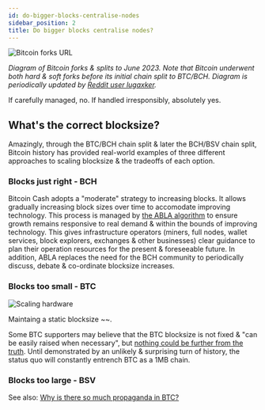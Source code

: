 ```yaml
---
id: do-bigger-blocks-centralise-nodes
sidebar_position: 2
title: Do bigger blocks centralise nodes?
---
```



<img src={BitcoinForksUrl} alt="Bitcoin forks URL" />

_Diagram of Bitcoin forks & splits to June 2023. Note that Bitcoin underwent both hard & soft forks before its initial chain split to BTC/BCH. Diagram is periodically updated by [Reddit user lugaxker](https://www.reddit.com/user/lugaxker/submitted/)._

If carefully managed, no. If handled irresponsibly, absolutely yes.


## What's the correct blocksize?

Amazingly, through the BTC/BCH chain split & later the BCH/BSV chain split, Bitcoin history has provided real-world examples of three different approaches to scaling blocksize & the tradeoffs of each option.

### Blocks just right - BCH

Bitcoin Cash adopts a "moderate" strategy to increasing blocks. It allows gradually increasing block sizes over time to accomodate improving technology. This process is managed by [the ABLA algorithm](/faqs/BCH/what-is-the-maximum-bch-blocksize) to ensure growth remains responsive to real demand & within the bounds of improving technology. This gives infrastructure operators (miners, full nodes, wallet services, block explorers, exchanges & other businesses) clear guidance to plan their operation resources for the present & foreseeable future. In addition, ABLA replaces the need for the BCH community to periodically discuss, debate & co-ordinate blocksize increases.

### Blocks too small - BTC

<img src={ScalingHardwareUrl} alt="Scaling hardware" />


Maintaing a static blocksize ~~.

Some BTC supporters may believe that the BTC blocksize is not fixed & "can be easily raised when necessary", but [nothing could be further from the truth](/faqs/BCH-vs-BTC/what-if-btc-raises-block-size). Until demonstrated by an unlikely & surprising turn of history, the status quo will constantly entrench BTC as a 1MB chain.


### Blocks too large - BSV




See also: [Why is there so much propaganda in BTC?](/faqs/BCH-vs-BTC/why-is-there-so-much-propaganda-in-btc)
